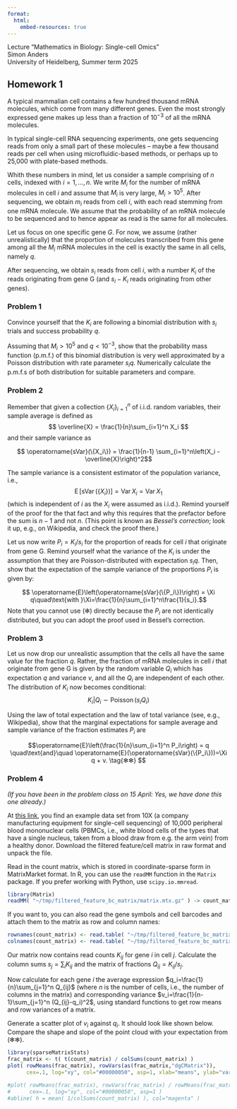 ```yaml
---
format:
  html:
    embed-resources: true
---
```


<p>
Lecture "Mathematics in Biology: Single-cell Omics"<br>
Simon Anders<br>
University of Heidelberg, Summer term 2025
</p>

## Homework 1

A typical mammalian cell contains a few hundred thousand mRNA molecules, which come from
many different genes. Even the most strongly expressed gene makes up less than a fraction 
of $10^{-3}$ of all the mRNA molecules.

In typical single-cell RNA sequencing experiments, one gets sequencing reads from only a small 
part of these molecules -- maybe a few thousand reads per cell when using microfluidic-based 
methods, or perhaps up to 25,000 with plate-based methods.

Whith these numbers in mind, let us consider a sample comprising of $n$ cells,
indexed with $i=1,\dots,n$. We write $M_i$ for the number of mRNA molecules in cell $i$
and assume that $M_i$ is very large, $M_i>10^5$. After sequencing, we obtain $m_i$ reads
from cell $i$, with each read stemming from one mRNA molecule. We assume that the 
probability of an mRNA molecule to be sequenced and to hence appear as read is the same
for all molecules.

Let us focus on one specific gene $G$. For now, we assume (rather unrealistically)
that the proportion of molecules transcribed from this gene among all the $M_i$ mRNA 
molecules in the cell is exactly the same in all cells, namely $q$. 

After sequencing, we obtain $s_i$ reads from cell $i$, with a number $K_i$ of the reads
originating from gene G (and $s_i-K_i$ reads originating from other genes).

### Problem 1

Convince yourself that the $K_i$ are following a binomial distribution with $s_i$ trials
and success probability $q$.

Assuming that $M_i>10^5$ and $q<10^{-3}$, show that the probability mass function (p.m.f.) of
this binomial distribution is very well approximated by a Poisson distribution with 
rate parameter $s_iq$. Numerically calculate the p.m.f.s of both distribution for suitable
parameters and compare.

### Problem 2

Remember that given a collection $\{X_i\}_{i=1}^n$ of i.i.d. random variables, their sample average is defined as
$$ \overline{X} = \frac{1}{n}\sum_{i=1}^n X_i $$ 
and their sample variance as 

$$ \operatorname{sVar}(\{X_i\}) = \frac{1}{n-1} \sum_{i=1}^n\left(X_i - \overline{X}\right)^2$$

The sample variance is a consistent estimator of the population variance, i.e., 
$$ \operatorname{E}[\operatorname{sVar}(\{X_i\})] = \operatorname{Var} X_i=\operatorname{Var}X_1 \tag{✻}$$
(which is independent of $i$ as the $X_i$ were assumed as i.i.d.). Remind yourself of the proof for the that fact and why this requires that the prefactor before the sum is $n-1$ and not $n$. (This point is known as *Bessel's correction*; look it up, e.g., on Wikipedia, and check the proof there.)

Let us now write $P_i=K_i/s_i$ for the proportion of reads for cell $i$ that originate from gene G. Remind yourself what the variance of the $K_i$ is under the assumption that they are Poisson-distributed with expectation $s_i q$. Then, show that the expectation of the sample variance of the proportions $P_i$ is given by:

$$ \operatorname{E}\left(\operatorname{sVar}(\{P_i\})\right) = \Xi q\quad\text{with }\Xi=\frac{1}{n}\sum_{i=1}^n\frac{1}{s_i}.$$
Note that you cannot use (✻) directly because the $P_i$ are not identically distributed, but you can adopt the proof used in Bessel's correction.

### Problem 3

Let us now drop our unrealistic assumption that the cells all have the same value for the fraction $q$. Rather, the fraction of mRNA molecules in cell $i$ that originate from gene G is given by the random variable $Q_i$ which has expectation $q$ and variance $v$, and all the $Q_i$ are independent of each other. The distribution of $K_i$ now becomes conditional:
$$K_i|Q_i\sim\operatorname{Poisson}(s_iQ_i)$$

Using the law of total expectation and the law of total variance (see, e.g., Wikipedia), show that the marginal expectations for sample average and sample variance of the fraction estimates $P_i$ are

$$\operatorname{E}\left(\frac{1}{n}\sum_{i=1}^n P_i\right) = q \quad\text{and}\quad \operatorname{E}(\operatorname{sVar}(\{P_i\}))=\Xi q + v. \tag{✻✻}
$$

### Problem 4

*(If you have been in the problem class on 15 April: Yes, we have done this one already.)*

At [this link](https://www.10xgenomics.com/datasets/10-k-peripheral-blood-mononuclear-cells-pbm-cs-from-a-healthy-donor-single-indexed-3-1-standard-4-0-0), you find an example data set from 10X (a company manufacturing equipment for single-cell sequencing) of 10,000 peripheral blood mononuclear cells (PBMCs, i.e., white blood cells of the types that have a single nucleus, taken from a blood draw from e.g. the arm vein) from a healthy donor. Download the filtered feature/cell matrix in raw format and unpack the file. 

Read in the count matrix, which is stored in coordinate-sparse form in MatrixMarket format. In R, you can use the `readMM` function in the `Matrix` package. If you prefer working with Python, use `scipy.io.mmread`.

```r
library(Matrix)
readMM( "~/tmp/filtered_feature_bc_matrix/matrix.mtx.gz" ) -> count_matrix
```

If you want to, you can also read the gene symbols and cell barcodes and attach them to the matrix as row and column names:

```r
rownames(count_matrix) <- read.table( "~/tmp/filtered_feature_bc_matrix/features.tsv.gz" )$V2
colnames(count_matrix) <- read.table( "~/tmp/filtered_feature_bc_matrix/barcodes.tsv.gz" )$V1
```

Our matrix now contains read counts $K_{ij}$ for gene $i$ in cell $j$. Calculate the column sums $s_j = \sum_i K_{ij}$ and
the matrix of fractions $Q_{ij}=K_{ij}/s_j$.

Now calculate for each gene $i$ the average expression $q_i=\frac{1}{n}\sum_{j=1}^n Q_{ij}$ (where $n$ is the number of cells, i.e., the number of columns in the matrix) and corresponding variance $v_i=\frac{1}{n-1}\sum_{j=1}^n (Q_{ij}-q_i)^2$, using standard functions to get row means and row variances of a matrix.

Generate a scatter plot of $v_i$ against $q_i$. It should look like shown below. Compare the shape and slope of the point cloud with your expectation from (✻✻).

```r
library(sparseMatrixStats)
frac_matrix <- t( t(count_matrix) / colSums(count_matrix) )
plot( rowMeans(frac_matrix), rowVars(as(frac_matrix,"dgCMatrix")), 
      cex=.1, log="xy", col="#00000050", asp=1, xlab="means", ylab="variances" )
```

```r
#plot( rowMeans(frac_matrix), rowVars(frac_matrix) / rowMeans(frac_matrix), 
#      cex=.1, log="xy", col="#00000050", asp=1 )
#abline( h = mean( 1/colSums(count_matrix) ), col="magenta" )
```